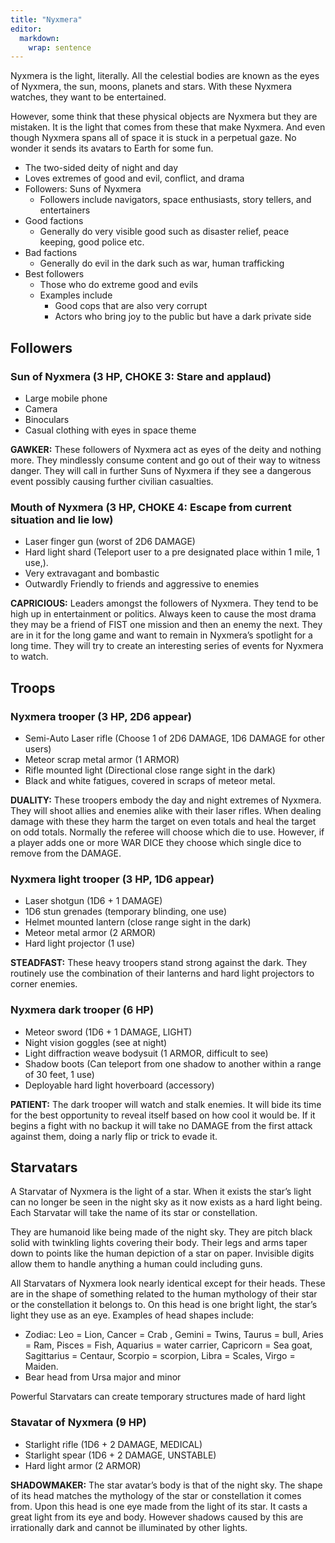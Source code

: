 ```yaml
---
title: "Nyxmera"
editor: 
  markdown: 
    wrap: sentence
---
```


Nyxmera is the light, literally.
All the celestial bodies are known as the eyes of Nyxmera, the sun, moons, planets and stars.
With these Nyxmera watches, they want to be entertained.

However, some think that these physical objects are Nyxmera but they are mistaken.
It is the light that comes from these that make Nyxmera.
And even though Nyxmera spans all of space it is stuck in a perpetual gaze.
No wonder it sends its avatars to Earth for some fun.

-   The two-sided deity of night and day
-   Loves extremes of good and evil, conflict, and drama
-   Followers: Suns of Nyxmera
    -   Followers include navigators, space enthusiasts, story tellers, and entertainers
-   Good factions
    -   Generally do very visible good such as disaster relief, peace keeping, good police etc.
-   Bad factions
    -   Generally do evil in the dark such as war, human trafficking
-   Best followers
    -   Those who do extreme good and evils
    -   Examples include
        -   Good cops that are also very corrupt
        -   Actors who bring joy to the public but have a dark private side

## Followers

### Sun of Nyxmera (3 HP, CHOKE 3: Stare and applaud)

- Large mobile phone
- Camera
- Binoculars
- Casual clothing with eyes in space theme

__GAWKER:__ These followers of Nyxmera act as eyes of the deity and nothing more. They mindlessly consume content and go out of their way to witness danger. They will call in further Suns of Nyxmera if they see a dangerous event possibly causing further civilian casualties.

### Mouth of Nyxmera (3 HP, CHOKE 4: Escape from current situation and lie low)

- Laser finger gun (worst of 2D6 DAMAGE)
- Hard light shard (Teleport user to a pre designated place within 1 mile, 1 use,).
- Very extravagant and bombastic
- Outwardly Friendly to friends and aggressive to enemies

__CAPRICIOUS:__ Leaders amongst the followers of Nyxmera. They tend to be high up in entertainment or politics. Always keen to cause the most drama they may be a friend of FIST one mission and then an enemy the next. They are in it for the long game and want to remain in Nyxmera’s spotlight for a long time.  They will try to create an interesting series of events for Nyxmera to watch.

## Troops

### Nyxmera trooper (3 HP, 2D6 appear)

- Semi-Auto Laser rifle (Choose 1 of 2D6 DAMAGE, 1D6 DAMAGE for other users)
- Meteor scrap metal armor (1 ARMOR)
- Rifle mounted light (Directional close range sight in the dark)
- Black and white fatigues, covered in scraps of meteor metal.

__DUALITY:__ These troopers embody the day and night extremes of Nyxmera. They will shoot allies and enemies alike with their laser rifles. When dealing damage with these they harm the target on even totals and heal the target on odd totals. Normally the referee will choose which die to use. However, if a player adds one or more WAR DICE they choose which single dice to remove from the DAMAGE.

### Nyxmera light trooper (3 HP, 1D6 appear)

- Laser shotgun (1D6 + 1 DAMAGE)
- 1D6 stun grenades (temporary blinding, one use)
- Helmet mounted lantern (close range sight in the dark)
- Meteor metal armor (2 ARMOR)
- Hard light projector (1 use)

__STEADFAST:__ These heavy troopers stand strong against the dark. They routinely use the combination of their lanterns and hard light projectors to corner enemies.

### Nyxmera dark trooper (6 HP)

- Meteor sword (1D6 + 1 DAMAGE, LIGHT)
- Night vision goggles (see at night)
- Light diffraction weave bodysuit (1 ARMOR, difficult to see)
- Shadow boots (Can teleport from one shadow to another within a range of 30 feet, 1 use)
- Deployable hard light hoverboard (accessory)

__PATIENT:__ The dark trooper will watch and stalk enemies. It will bide its time for the best opportunity to reveal itself based on how cool it would be. If it begins a fight with no backup it will take no DAMAGE from the first attack against them, doing a narly flip or trick to evade it.

## Starvatars

A Starvatar of Nyxmera is the light of a star. When it exists the star’s light can no longer be seen in the night sky as it now exists as a hard light being. Each Starvatar will take the name of its star or constellation.

They are humanoid like being made of the night sky. They are pitch black solid with twinkling lights covering their body. Their legs and arms taper down to points like the human depiction of a star on paper. Invisible digits allow them to handle anything a human could including guns.

All Starvatars of Nyxmera look nearly identical except for their heads. These are in the shape of something related to the human mythology of their star or the constellation it belongs to. On this head is one bright light, the star’s light they use as an eye. Examples of head shapes include:

- Zodiac: Leo = Lion, Cancer = Crab , Gemini = Twins, Taurus = bull, Aries = Ram, Pisces = Fish, Aquarius = water carrier, Capricorn =  Sea goat, Sagittarius = Centaur, Scorpio = scorpion, Libra = Scales, Virgo =  Maiden.
- Bear head from Ursa major and minor

Powerful Starvatars can create temporary structures made of hard light

### Stavatar of Nyxmera (9 HP)

- Starlight rifle (1D6 + 2 DAMAGE, MEDICAL)
- Starlight spear (1D6 + 2 DAMAGE, UNSTABLE)
- Hard light armor (2 ARMOR)

__SHADOWMAKER:__ The star avatar’s body is that of the night sky. The shape of its head matches the mythology of the star or constellation it comes from. Upon this head is one eye made from the light of its star. It casts a great light from its eye and body. However shadows caused by this are irrationally dark and cannot be illuminated by other lights.